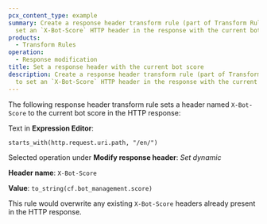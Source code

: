 ```yaml
---
pcx_content_type: example
summary: Create a response header transform rule (part of Transform Rules) to
  set an `X-Bot-Score` HTTP header in the response with the current bot score.
products:
  - Transform Rules
operation:
  - Response modification
title: Set a response header with the current bot score
description: Create a response header transform rule (part of Transform Rules)
  to set an `X-Bot-Score` HTTP header in the response with the current bot score.
---
```



The following response header transform rule sets a header named `X-Bot-Score` to the current bot score in the HTTP response:

<Example>

Text in **Expression Editor**:

```txt
starts_with(http.request.uri.path, "/en/")
```

Selected operation under **Modify response header**: _Set dynamic_

**Header name**: `X-Bot-Score`

**Value**: `to_string(cf.bot_management.score)`

</Example>

This rule would overwrite any existing `X-Bot-Score` headers already present in the HTTP response.
